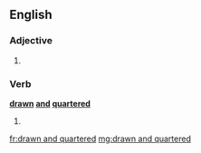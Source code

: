 ==English==

===Adjective===
{{head|en|adjective|head=[[drawn]] [[and]] [[quartered]]}}

# {{alternative form of|hanged, drawn and quartered}}

===Verb===
'''[[drawn]] [[and]] [[quartered]]'''

# {{past participle of|draw and quarter|lang=en}}

[[fr:drawn and quartered]]
[[mg:drawn and quartered]]